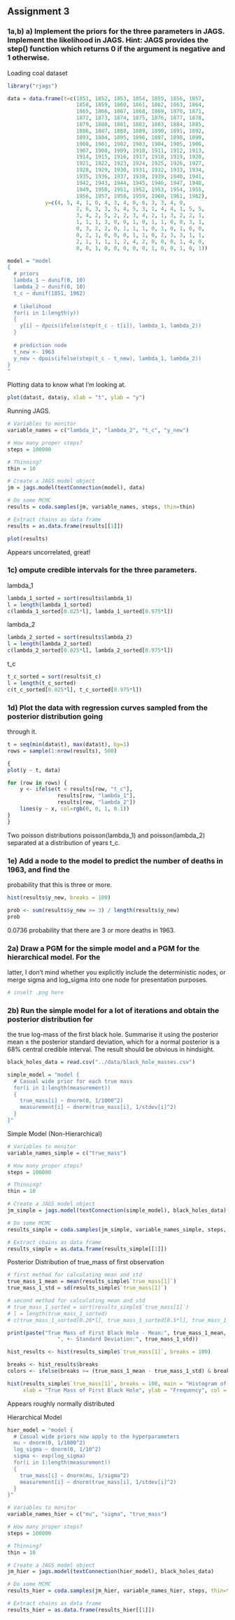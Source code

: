 ## Assignment 3

### 1a,b) a) Implement the priors for the three parameters in JAGS. Implement the likelihood in JAGS. Hint: JAGS provides the step() function which returns 0 if the argument is negative and 1 otherwise.

Loading coal dataset

```r
library("rjags")

data = data.frame(t=c(1851, 1852, 1853, 1854, 1855, 1856, 1857,
                      1858, 1859, 1860, 1861, 1862, 1863, 1864,
                      1865, 1866, 1867, 1868, 1869, 1870, 1871,
                      1872, 1873, 1874, 1875, 1876, 1877, 1878,
                      1879, 1880, 1881, 1882, 1883, 1884, 1885,
                      1886, 1887, 1888, 1889, 1890, 1891, 1892,
                      1893, 1894, 1895, 1896, 1897, 1898, 1899,
                      1900, 1901, 1902, 1903, 1904, 1905, 1906,
                      1907, 1908, 1909, 1910, 1911, 1912, 1913,
                      1914, 1915, 1916, 1917, 1918, 1919, 1920,
                      1921, 1922, 1923, 1924, 1925, 1926, 1927,
                      1928, 1929, 1930, 1931, 1932, 1933, 1934, 
                      1935, 1936, 1937, 1938, 1939, 1940, 1941,
                      1942, 1943, 1944, 1945, 1946, 1947, 1948,
                      1949, 1950, 1951, 1952, 1953, 1954, 1955,
                      1956, 1957, 1958, 1959, 1960, 1961, 1962),
            y=c(4, 5, 4, 1, 0, 4, 3, 4, 0, 6, 3, 3, 4, 0,
                      2, 6, 3, 3, 5, 4, 5, 3, 1, 4, 4, 1, 5, 5,
                      3, 4, 2, 5, 2, 2, 3, 4, 2, 1, 3, 2, 2, 1,
                      1, 1, 1, 3, 0, 0, 1, 0, 1, 1, 0, 0, 3, 1,
                      0, 3, 2, 2, 0, 1, 1, 1, 0, 1, 0, 1, 0, 0,
                      0, 2, 1, 0, 0, 0, 1, 1, 0, 2, 3, 3, 1, 1,
                      2, 1, 1, 1, 1, 2, 4, 2, 0, 0, 0, 1, 4, 0,
                      0, 0, 1, 0, 0, 0, 0, 0, 1, 0, 0, 1, 0, 1))
```

```r
model = "model
{
  # priors
  lambda_1 ~ dunif(0, 10)
  lambda_2 ~ dunif(0, 10)
  t_c ~ dunif(1851, 1962)
  
  # likelihood
  for(i in 1:length(y))
  {
    y[i] ~ dpois(ifelse(step(t_c - t[i]), lambda_1, lambda_2))
  }
  
  # prediction node
  t_new <- 1963
  y_new ~ dpois(ifelse(step(t_c - t_new), lambda_1, lambda_2))
}
"
```

Plotting data to know what I'm looking at.

```r
plot(data$t, data$y, xlab = "t", ylab = "y")
```


Running JAGS.

```r
# Variables to monitor
variable_names = c("lambda_1", "lambda_2", "t_c", "y_new")

# How many proper steps?
steps = 100000

# Thinning?
thin = 10

# Create a JAGS model object
jm = jags.model(textConnection(model), data)

# Do some MCMC
results = coda.samples(jm, variable_names, steps, thin=thin)

# Extract chains as data frame
results = as.data.frame(results[[1]])
```

```r
plot(results)
```
Appears uncorrelated, great!

### 1c) ompute credible intervals for the three parameters.

lambda_1

```r
lambda_1_sorted = sort(results$lambda_1)
l = length(lambda_1_sorted)
c(lambda_1_sorted[0.025*l], lambda_1_sorted[0.975*l])
```

lambda_2

```r
lambda_2_sorted = sort(results$lambda_2)
l = length(lambda_2_sorted)
c(lambda_2_sorted[0.025*l], lambda_2_sorted[0.975*l])
```

t_c

```r
t_c_sorted = sort(results$t_c)
l = length(t_c_sorted)
c(t_c_sorted[0.025*l], t_c_sorted[0.975*l])
```

### 1d) Plot the data with regression curves sampled from the posterior distribution going
through it.

```r
t = seq(min(data$t), max(data$t), by=1)
rows = sample(1:nrow(results), 500)

{
plot(y ~ t, data)

for (row in rows) {
    y <- ifelse(t < results[row, "t_c"], 
                results[row, "lambda_1"],
                results[row, "lambda_2"])
    lines(y ~ x, col=rgb(0, 0, 1, 0.1))
}
}
```

Two poisson distributions poisson(lambda_1) and poisson(lambda_2) separated at a distribution of years t_c.

### 1e) Add a node to the model to predict the number of deaths in 1963, and find the
probability that this is three or more.

```r
hist(results$y_new, breaks = 100)
```
```r
prob <- sum(results$y_new >= 3) / length(results$y_new)
prob
```

0.0736 probability that there are 3 or more deaths in 1963.

### 2a) Draw a PGM for the simple model and a PGM for the hierarchical model. For the
latter, I don’t mind whether you explicitly include the deterministic nodes, or merge sigma and
log_sigma into one node for presentation purposes.

```r
# inselt .png here
```

### 2b) Run the simple model for a lot of iterations and obtain the posterior distribution for
the true log-mass of the first black hole. Summarise it using the posterior mean ± the posterior
standard deviation, which for a normal posterior is a 68% central credible interval. The result
should be obvious in hindsight.

```r
black_holes_data = read.csv("../data/black_hole_masses.csv")

simple_model = "model {
  # Casual wide prior for each true mass
  for(i in 1:length(measurement))
  {
    true_mass[i] ~ dnorm(0, 1/1000^2)
    measurement[i] ~ dnorm(true_mass[i], 1/stdev[i]^2)
  }
}"
```

Simple Model (Non-Hierarchical)

```r
# Variables to monitor
variable_names_simple = c("true_mass")

# How many proper steps?
steps = 100000

# Thinning?
thin = 10

# Create a JAGS model object
jm_simple = jags.model(textConnection(simple_model), black_holes_data)

# Do some MCMC
results_simple = coda.samples(jm_simple, variable_names_simple, steps, thin=thin)

# Extract chains as data frame
results_simple = as.data.frame(results_simple[[1]])
```

Posterior Distribution of true_mass of first observation

```r
# first method for calculating mean and std
true_mass_1_mean = mean(results_simple$`true_mass[1]`)
true_mass_1_std = sd(results_simple$`true_mass[1]`)

# second method for calculating mean and std
# true_mass_1_sorted = sort(results_simple$`true_mass[1]`)
# l = length(true_mass_1_sorted)
# c(true_mass_1_sorted[0.26*l], true_mass_1_sorted[0.5*l], true_mass_1_sorted[0.84*l])

print(paste("True Mass of First Black Hole - Mean:", true_mass_1_mean, 
                ", +- Standard Deviation:", true_mass_1_std))
```

```r
hist_results <- hist(results_simple$`true_mass[1]`, breaks = 100)

breaks <- hist_results$breaks
colors <- ifelse(breaks >= (true_mass_1_mean - true_mass_1_std) & breaks <= (true_mass_1_mean + true_mass_1_std), "red", "skyblue")

hist(results_simple$`true_mass[1]`, breaks = 100, main = "Histogram of True Mass of First Black Hole", 
     xlab = "True Mass of First Black Hole", ylab = "Frequency", col = colors)
```

Appears roughly normally distributed

Hierarchical Model

```r
hier_model = "model {
  # Casual wide priors now apply to the hyperparameters
  mu ~ dnorm(0, 1/1000^2)
  log_sigma ~ dnorm(0, 1/10^2)
  sigma <- exp(log_sigma)
  for(i in 1:length(measurement))
  {
    true_mass[i] ~ dnorm(mu, 1/sigma^2)
    measurement[i] ~ dnorm(true_mass[i], 1/stdev[i]^2)
  }
}"

# Variables to monitor
variable_names_hier = c("mu", "sigma", "true_mass")

# How many proper steps?
steps = 100000

# Thinning?
thin = 10

# Create a JAGS model object
jm_hier = jags.model(textConnection(hier_model), black_holes_data)

# Do some MCMC
results_hier = coda.samples(jm_hier, variable_names_hier, steps, thin=thin)

# Extract chains as data frame
results_hier = as.data.frame(results_hier[[1]])
```

